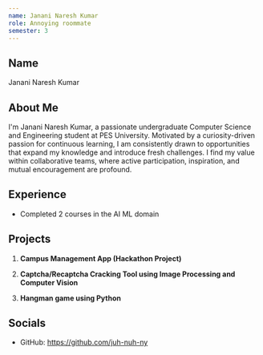 ```yaml
---
name: Janani Naresh Kumar
role: Annoying roommate
semester: 3
---
```


## Name
Janani Naresh Kumar

## About Me
I'm Janani Naresh Kumar, a passionate undergraduate Computer Science and Engineering student at PES University. Motivated by a curiosity-driven passion for continuous learning, I am consistently drawn to opportunities that expand my knowledge and introduce fresh challenges. I find my value within collaborative teams, where active participation, inspiration, and mutual encouragement are profound.

## Experience
- Completed 2 courses in the AI ML domain

## Projects

1. **Campus Management App (Hackathon Project)**

2. **Captcha/Recaptcha Cracking Tool using Image Processing and Computer Vision**

3. **Hangman game using Python**

 

## Socials
- GitHub: https://github.com/juh-nuh-ny